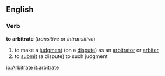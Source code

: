 ==English==
===Verb===
'''to arbitrate'''  (''transitive'' or ''intransitive'')
# to make a [[judgment]] (on a [[dispute]]) as an [[arbitrator]] or [[arbiter]]
# to [[submit]] (a dispute) to such judgment

[[io:Arbitrate]]
[[it:arbitrate]]